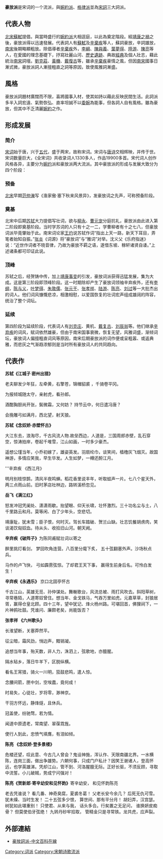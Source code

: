 '''豪放派'''是宋词的一个流派，與[[婉約派|婉約派]]、[[格律派|格律派]]並為[[宋詞|宋詞]]三大詞派。

==代表人物==
[[北宋|北宋]][[蘇軾|蘇軾]]提倡，與當時盛行的[[婉約派|婉約派]]大相逕庭，以此為奠定階段。經[[靖康之禍|靖康之禍]]之後，豪放派得以迅速發展。代表詞人有[[蘇軾|蘇軾]]及[[辛棄疾|辛棄疾]]等人，蘇詞豪放，辛詞雄放，[[南宋|南宋]]後期略顯粗放。除倡導者[[辛棄疾|辛棄疾]]外，[[李綱|李綱]]、[[陳與義|陳與義]]、[[葉夢得|葉夢得]]、[[陸游|陸游]]、[[陳亮|陳亮]]等人，在愛國的理念基礎下，抒寫壯麗山河、[[歷史|歷史]][[遺跡|遺跡]]、典故[[經典|經典]]及個人壯志，藉此統治[[南宋|南宋]]詞壇。[[劉克莊|劉克莊]]、[[黃機|黃機]]、[[戴復古|戴復古]]等，雖承[[辛棄疾|辛棄疾]]豪情之風，但因[[南宋|南宋]]國事日漸式微，豪放派詞人漸擅粗直之詞等原因，致使風雅詞漸盛。

==風格==
豪放派詞題材廣闊而不限，喜將國事入材，使其如詩以藉此反映民間生活。此詞派多半入詞宏遠、氣勢恢弘、直率坦誠不以[[委婉|委婉]]為能事，但各詞人自有風格。雖為豪放，但其中不乏清麗[[婉約|婉約]]之作。

==形成发展==
===简介===
[[宋词|宋词]]始于唐，兴于[[五代|五代]]，盛于两宋，故称宋词。宋词与[[唐诗|唐诗]]交相辉映，并传于世。宋词数量巨大，《全宋词》共收录词人1330多人，作品19900多首。宋代词人创作风格各异，主要分为[[婉约|婉约]]派和豪放派两大流派。其中豪放派的形成与发展大致分为四个阶段：

===预备===
[[北宋|北宋]]早期[[范仲淹|范仲淹]]写《渔家傲·塞下秋来风景异》，发豪放词之先声，可称预备阶段。

===奠基===
北宋中后期[[苏轼|苏轼]]大力提倡写壮词，欲与[[柳永|柳永]]、[[曹元宠|曹元宠]]分庭抗礼，豪放派由此进入第二阶段即奠基阶段。当时学苏词的人只有十之一二，学曹柳者有十之七八，但豪放词派毕竟肇始于此。南宋词论家[[王灼_(宋朝)|王灼]]说苏轼作词“指出上天一路，新天下耳目，弄笔者始知自振。”[[张炎|张炎]]《词源》将“豪放词”与“雅词”对举。沈义父《乐府指迷》说：“近世作词者不晓音律，乃故为豪放不羁之语，遂借东坡、稼轩诸贤自诿。”上述诸条都可印证此说。

===顶峰===
苏轼之后，经贺铸中传，加上[[靖康事变|靖康事变]]的引发，豪放词派获得迅猛发展，集为大成。这是第三阶段即顶峰阶段。这一时期除却产生了豪放词领袖辛弃疾外，还有[[李纲|李纲]]，[[陈与义|陈与义]]，[[叶梦得|叶梦得]]、[[朱敦儒|朱敦儒]]、[[张元干|张元干]]、[[张孝祥|张孝祥]]、[[陆游|陆游]]、[[陈亮|陈亮]]、[[刘过|刘过]]等一大批杰出的词人。他们词风慷慨悲凉，相激相慰，以爱国恢复的壮词宏声组成雄阔的阵容，统治了整个词坛。

===延续===
第四阶段为延续阶段，代表词人有[[刘克庄|刘克庄]]、黄机、[[戴复古|戴复古]]、[[刘辰翁|刘辰翁]]等。他们继承[[辛弃疾|辛弃疾]]的词风，赋词依然雄豪，但由于南宋国事衰微，恢复无望，风雅词盛，渐倾词坛，豪放词人偏擅粗直词风等原因，南宋后期豪放派的词作便或呈粗嚣、或返典雅，而悲灰之气渐趋浓郁则是当时所有豪放词人的共同趋向。

==代表作==
'''苏轼《江城子 密州出猎》'''

老夫聊发少年狂，左牵黄，右擎苍，锦帽貂裘 ，千骑卷平冈。

为报倾城随太守，亲射虎，看孙郎。

酒酣胸胆尚开张，鬓微霜，又何妨？ 持节云中，何日遣冯唐？

会挽雕弓如满月，西北望，射天狼。

'''苏轼《念奴娇·赤壁怀古》'''

大江东去，浪淘尽，千古风流人物.故垒西边，人道是，三国周郎赤壁，乱石穿空，惊涛拍岸，卷起千堆雪，江山如画，一时多少豪杰。

遥想公瑾当年，小乔初嫁了，雄姿英发。羽扇纶巾，谈笑间，樯橹灰飞烟灭。故国神游，多情应笑我，早生华发。人生如梦，一樽还酹江月。

'''辛弃疾 《西江月》

明月别枝惊鹊，清风半夜鸣蝉。稻花香里说丰年，听取蛙声一片。七八个星天外，两三点雨山前。旧时茅店社林边，路转溪桥忽见。

'''岳飞《满江红》'''

怒发冲冠凭阑处、潇潇雨歇。抬望眼、仰天长啸，壮怀激烈。三十功名尘与土，八千里路云和月。莫等闲、白了少年头，空悲切。

靖康耻，犹未雪；臣子恨，何时灭。驾长车踏破、贺兰山缺。壮志饥餐胡虏肉，笑谈渴饮匈奴血。待从头、收拾旧山河。朝天阙。

'''辛弃疾《破阵子》
'''为陈同甫赋壮词以寄之

醉里挑灯看剑， 梦回吹角连营。八百里分麾下炙， 五十弦翻塞外声。沙场秋点兵。

马作的卢飞快， 弓如霹雳弦惊。了却君王天下事， 赢得生前身后名。可怜白发生！

'''辛弃疾《永遇乐》
''' 京口北固亭怀古

千古江山，英雄无觅、孙仲谋处。舞榭歌台，风流总被、雨打风吹去。斜阳草树，寻常巷陌，人道寄奴曾住。想当年、金戈铁马，气吞万里如虎。元嘉草草，封狼居胥，赢得仓皇北顾。四十三年，望中犹记、烽火杨州路。可堪回首，佛狸祠下，一片神鸦社鼓。凭谁问、廉颇老矣，尚能饭否？

'''张孝祥 《六州歌头》'''

长淮望断，关塞莽然平。

征尘暗，霜风劲，悄边声，黯销凝。

追想当年事，殆天数，非人力，洙泗上，弦歌地，亦膻腥。

隔水毡乡，落日牛羊下，区脱纵横。

看名王宵猎，骑火一川明，笳鼓悲鸣，遣人惊。

念腰间箭，匣中剑，空埃蠹，竟何成！

时易失，心徒壮，岁将零，渺神京。

干羽方怀远，静烽燧，且休兵。

冠盖使，纷驰骛，若为情。

闻道中原遗老，常南望、翠葆霓旌。

使行人到此，忠愤气填膺，有泪如倾。

'''陈亮 《念奴娇·登多景楼》'''

危楼还望，叹此意、今古几人曾会？鬼设神施，浑认作、天限南疆北界。一水横陈，连岗三面，做出争雄势。六朝何事，只成门户私计？因笑王谢诸人，登高怀远，也学英雄涕。凭却江山，管不到、河洛腥膻无际。正好长驱，不须反顾，寻取中流誓。小儿破贼，势成宁问强对！

'''陈亮《贺新郎·寄辛幼安和见怀韵》
'''寄辛幼安， 和见怀韵陈亮

老去凭谁说？ 看几番、神奇臭腐，夏裘冬葛！ 父老长安今余几？ 后死无仇可雪。犹未燥、当时生发！ 二十五弦多少恨， 算世间、那有平分月！ 胡妇弄，汉宫瑟。树犹如此堪重别！ 只使君、从来与我， 话头多合。行矣置之无足问， 谁换妍皮痴骨？ 但莫使伯牙弦绝！ 九转丹砂牢拾取， 管精金只是寻常铁。龙共虎，应声裂。

==外部連結==
*[http://www.zwbk.org/zh-tw/Lemma_Show/115741.aspx 豪放詞派-中文百科在線]{{Dead link|date=2020年7月 |bot=InternetArchiveBot |fix-attempted=yes }}

[[Category:词派|Category:词派]]
[[Category:宋朝诗歌流派|Category:宋朝诗歌流派]]